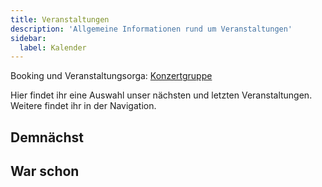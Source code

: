 ```yaml
---
title: Veranstaltungen
description: 'Allgemeine Informationen rund um Veranstaltungen'
sidebar:
  label: Kalender
---
```



Booking und Veranstaltungsorga: [Konzertgruppe](/kultur/konzertgruppe)

Hier findet ihr eine Auswahl unser nächsten und letzten Veranstaltungen.
Weitere findet ihr in der Navigation.

## Demnächst

<Calendar upcoming={true} />

## War schon

<Calendar upcoming={false} />
